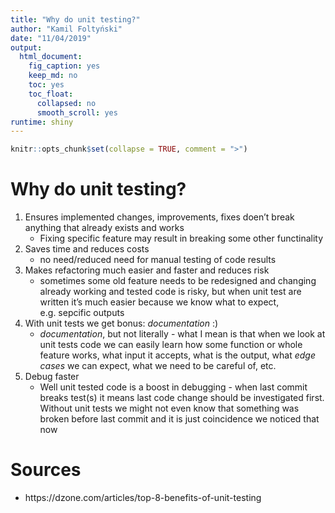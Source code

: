 ```yaml
---
title: "Why do unit testing?"
author: "Kamil Foltyński"
date: "11/04/2019"
output:
  html_document:
    fig_caption: yes
    keep_md: no
    toc: yes
    toc_float:
      collapsed: no
      smooth_scroll: yes
runtime: shiny
---
```


```r
knitr::opts_chunk$set(collapse = TRUE, comment = ">")
```

# Why do unit testing?

1. Ensures implemented changes, improvements, fixes doen't break anything that already exists and works
    * Fixing specific feature may result in breaking some other functinality
2. Saves time and reduces costs
    * no need/reduced need for manual testing of code results
3. Makes refactoring much easier and faster and reduces risk
    * sometimes some old feature needs to be redesigned and changing already working and tested code is risky,
but when unit test are written it's much easier because we know what to expect, e.g. sepcific outputs 
4. With unit tests we get bonus: _documentation_ :)
    * _documentation_, but not literally - what I mean is that when we look at unit tests code we can easily learn 
how some function or whole feature works, what input it accepts, what is the output, what _edge cases_ we can expect,
what we need to be careful of, etc.
5. Debug faster 
    * Well unit tested code is a boost in debugging - when last commit breaks test(s) it means last code change should be investigated first. Without unit tests we might not even know that something was broken before last commit and 
it is just coincidence we noticed that now

# Sources

* https://dzone.com/articles/top-8-benefits-of-unit-testing



